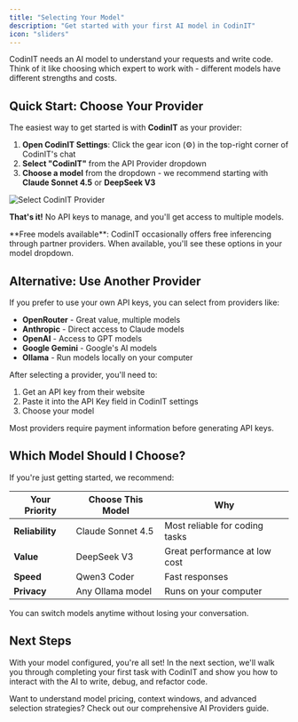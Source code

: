 ```yaml
---
title: "Selecting Your Model"
description: "Get started with your first AI model in CodinIT"
icon: "sliders"
---
```


CodinIT needs an AI model to understand your requests and write code. Think of it like choosing which expert to work with - different models have different strengths and costs.

## Quick Start: Choose Your Provider

The easiest way to get started is with **CodinIT** as your provider:

1. **Open CodinIT Settings**: Click the gear icon (⚙️) in the top-right corner of CodinIT's chat
2. **Select "CodinIT"** from the API Provider dropdown
3. **Choose a model** from the dropdown - we recommend starting with **Claude Sonnet 4.5** or **DeepSeek V3**

<Frame>
  <img src="https://storage.googleapis.com/codinit_public_images/step2-provider.png" alt="Select CodinIT Provider" />
</Frame>

**That's it!** No API keys to manage, and you'll get access to multiple models.

<Tip>
**Free models available**: CodinIT occasionally offers free inferencing through partner providers. When available, you'll see these options in your model dropdown.
</Tip>

## Alternative: Use Another Provider

If you prefer to use your own API keys, you can select from providers like:

- **OpenRouter** - Great value, multiple models
- **Anthropic** - Direct access to Claude models  
- **OpenAI** - Access to GPT models
- **Google Gemini** - Google's AI models
- **Ollama** - Run models locally on your computer

After selecting a provider, you'll need to:
1. Get an API key from their website
2. Paste it into the API Key field in CodinIT settings
3. Choose your model

<Note>
Most providers require payment information before generating API keys.
</Note>

## Which Model Should I Choose?

If you're just getting started, we recommend:

| Your Priority | Choose This Model | Why |
|---------------|-------------------|-----|
| **Reliability** | Claude Sonnet 4.5 | Most reliable for coding tasks |
| **Value** | DeepSeek V3 | Great performance at low cost |
| **Speed** | Qwen3 Coder | Fast responses |
| **Privacy** | Any Ollama model | Runs on your computer |

You can switch models anytime without losing your conversation.

## Next Steps

With your model configured, you're all set! In the next section, we'll walk you through completing your first task with CodinIT and show you how to interact with the AI to write, debug, and refactor code.

<Card title="Deep Dive: AI Providers" icon="graduation-cap" href="/providers/1.overview">
  Want to understand model pricing, context windows, and advanced selection strategies? Check out our comprehensive AI Providers guide.
</Card>
